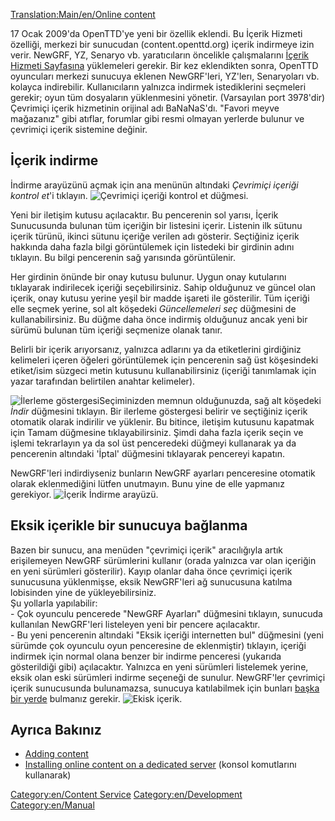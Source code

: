[[Translation:Main/en/Online content]]{{tr/İçindekiler}}
{{en/Feature|0.7}}

17 Ocak 2009'da OpenTTD'ye yeni bir özellik eklendi. Bu İçerik Hizmeti özelliği, merkezi bir sunucudan (content.openttd.org) içerik indirmeye izin verir. NewGRF, YZ, Senaryo vb. yaratıcıların öncelikle çalışmalarını [http://content.openttd.org/ İçerik Hizmeti Sayfasına] yüklemeleri gerekir. Bir kez eklendikten sonra, OpenTTD oyuncuları merkezi sunucuya eklenen NewGRF'leri, YZ'lerı, Senaryoları vb. kolayca indirebilir. Kullanıcıların yalnızca indirmek istediklerini seçmeleri gerekir; oyun tüm dosyaların yüklenmesini yönetir. (Varsayılan port 3978'dir) Çevrimiçi içerik hizmetinin orijinal adı BaNaNaS'dı. "Favori meyve mağazanız" gibi atıflar, forumlar gibi resmi olmayan yerlerde bulunur ve çevrimiçi içerik sistemine değinir.

==İçerik indirme==
İndirme arayüzünü açmak için ana menünün altındaki ''Çevrimiçi içeriği kontrol et'''i tıklayın.
[[File:en/Aname.png|center|frame|Çevrimiçi içeriği kontrol et düğmesi.]]

Yeni bir iletişim kutusu açılacaktır. Bu pencerenin sol yarısı, İçerik Sunucusunda bulunan tüm içeriğin bir listesini içerir. Listenin ilk sütunu içerik türünü, ikinci sütunu içeriğe verilen adı gösterir. Seçtiğiniz içerik hakkında daha fazla bilgi görüntülemek için listedeki bir girdinin adını tıklayın. Bu bilgi pencerenin sağ yarısında görüntülenir.

Her girdinin önünde bir onay kutusu bulunur. Uygun onay kutularını tıklayarak indirilecek içeriği seçebilirsiniz. Sahip olduğunuz ve güncel olan içerik, onay kutusu yerine yeşil bir madde işareti ile gösterilir.
Tüm içeriği elle seçmek yerine, sol alt köşedeki ''Güncellemeleri seç'' düğmesini de kullanabilirsiniz. Bu düğme daha önce indirmiş olduğunuz ancak yeni bir sürümü bulunan tüm içeriği seçmenize olanak tanır.

Belirli bir içerik arıyorsanız, yalnızca adlarını ya da etiketlerini girdiğiniz kelimeleri içeren öğeleri görüntülemek için pencerenin sağ üst köşesindeki etiket/isim süzgeci metin kutusunu kullanabilirsiniz (içeriği tanımlamak için yazar tarafından belirtilen anahtar kelimeler).

[[File:en/Içerikindi.png|left|frame|İlerleme göstergesi]]Seçiminizden memnun olduğunuzda, sağ alt köşedeki ''İndir'' düğmesini tıklayın. Bir ilerleme göstergesi belirir ve seçtiğiniz içerik otomatik olarak indirilir ve yüklenir. Bu bitince, iletişim kutusunu kapatmak için Tamam düğmesine tıklayabilirsiniz. Şimdi daha fazla içerik seçin ve işlemi tekrarlayın ya da sol üst penceredeki düğmeyi kullanarak ya da pencerenin altındaki 'İptal' düğmesini tıklayarak pencereyi kapatın.

NewGRF'leri indirdiyseniz bunların NewGRF ayarları penceresine otomatik olarak eklenmediğini lütfen unutmayın. Bunu yine de elle yapmanız gerekiyor.
[[File:en/Yzindir.png|center|frame|İçerik İndirme arayüzü.]]

==Eksik içerikle bir sunucuya bağlanma==
Bazen bir sunucu, ana menüden "çevrimiçi içerik" aracılığıyla artık erişilemeyen NewGRF sürümlerini kullanır (orada yalnızca var olan içeriğin en yeni sürümleri gösterilir). Kayıp olanlar daha önce çevrimiçi içerik sunucusuna yüklenmişse, eksik NewGRF'leri ağ sunucusuna katılma lobisinden yine de yükleyebilirsiniz.
<br>
Şu yollarla yapılabilir:<br>
- Çok oyunculu pencerede "NewGRF Ayarları" düğmesini tıklayın, sunucuda kullanılan NewGRF'leri listeleyen yeni bir pencere açılacaktır.<br>
- Bu yeni pencerenin altındaki "Eksik içeriği internetten bul" düğmesini (yeni sürümde çok oyunculu oyun penceresine de eklenmiştir) tıklayın, içeriği indirmek için normal olana benzer bir indirme penceresi (yukarıda gösterildiği gibi) açılacaktır. Yalnızca en yeni sürümleri listelemek yerine, eksik olan eski sürümleri indirme seçeneği de sunulur. NewGRF'ler çevrimiçi içerik sunucusunda bulunamazsa, sunucuya katılabilmek için bunları [[Main/en/NewGRF FAQ|başka bir yerde]] bulmanız gerekir.
[[File:en/Çokgrf.png|center|frame|Ekisk içerik.]]

==Ayrıca Bakınız==
*[[Main/en/Content Service|Adding content]]
*[[Main/en/Dedicated server#Installing online content|Installing online content on a dedicated server]] (konsol komutlarını kullanarak)

[[Category:en/Content Service]]
[[Category:en/Development]]
[[Category:en/Manual]]